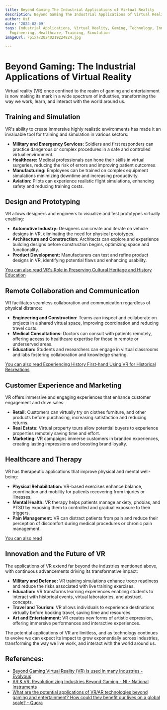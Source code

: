 ```yaml
---
title: Beyond Gaming The Industrial Applications of Virtual Reality
description: Beyond Gaming The Industrial Applications of Virtual Reality
author: Usf
date: '2024-02-09'
tags: Industrial Applications, Virtual Reality, Gaming, Technology, Innovation, Manufacturing,
  Engineering, Healthcare, Training, Simulation
imageUrl: /pixa/20240219224824.jpg

---
```

# Beyond Gaming: The Industrial Applications of Virtual Reality

Virtual reality (VR) once confined to the realm  of gaming and entertainment is now making its mark in a wide spectrum of  industries,  transforming the way we  work, learn, and interact with the world around us.

## Training and Simulation

VR's ability to  create immersive highly realistic environments has made it an invaluable tool for training and simulation in various  sectors:

* **Military and Emergency Services:** Soldiers  and first responders can practice dangerous or complex procedures in a  safe and  controlled virtual environment.
* **Healthcare:** Medical professionals  can  hone their skills in virtual surgeries, reducing the risk of errors and  improving patient outcomes.
* **Manufacturing:** Employees can be trained on complex equipment simulations minimizing downtime and increasing productivity.
* **Aviation:** Pilots can experience realistic flight simulations, enhancing safety and reducing training costs.

## Design and Prototyping

VR allows designers and engineers to visualize and test  prototypes virtually enabling:

* **Automotive  Industry:** Designers can  create and iterate on vehicle designs in VR,  eliminating the need for physical prototypes.
* **Architecture and Construction:** Architects can explore and experience  building designs before construction begins, optimizing space and functionality.
* **Product  Development:** Manufacturers can test and refine  product designs in VR, identifying potential flaws and enhancing  usability.

[You can also read  VR's  Role in Preserving Cultural Heritage and History Education](VR%27s%20Role%20in%20Preserving%20Cultural%20Heritage%20and%20History%20Education)


##  Remote Collaboration and Communication

VR facilitates seamless collaboration and communication regardless of physical distance:

* **Engineering and Construction:** Teams can inspect and collaborate on projects in a shared virtual space, improving coordination and reducing travel costs.
* **Medical Consultations:** Doctors  can consult with patients remotely, offering access  to healthcare expertise for  those in remote or underserved areas.
* **Education:** Students and researchers can engage in virtual classrooms and labs fostering collaboration and knowledge sharing.

[You can also read Experiencing  History First-hand Using VR for Historical Recreations](Experiencing%20History%20First-hand%20Using%20VR%20for%20Historical%20Recreations)


## Customer Experience and Marketing

VR offers immersive and engaging  experiences that enhance customer engagement and drive sales:

* **Retail:** Customers  can virtually  try on clothes furniture, and other  products before purchasing, increasing satisfaction and reducing returns.
* **Real Estate:** Virtual  property tours allow potential buyers to experience properties remotely saving time and effort.
* **Marketing:** VR campaigns immerse customers in branded experiences, creating lasting impressions and boosting brand  loyalty.

## Healthcare and  Therapy

VR has therapeutic applications that  improve physical and mental well-being:

* **Physical Rehabilitation:**  VR-based exercises enhance balance, coordination and mobility for patients recovering from injuries or illnesses.
* **Mental Health:**  VR therapy helps patients manage anxiety, phobias, and PTSD by exposing them to controlled and  gradual exposure to their  triggers.
* **Pain Management:** VR can distract patients from  pain and reduce their perception of discomfort during medical  procedures or chronic pain management.

[You can also read ]()


## Innovation and the Future of VR

The applications of VR extend far  beyond the industries mentioned above, with continuous advancements driving its  transformative impact:

* **Military  and Defense:** VR training simulations enhance  troop readiness and reduce the risks associated with live training exercises.
* **Education:** VR transforms learning experiences enabling students to  interact with historical events,  virtual laboratories, and abstract  concepts.
* **Travel and Tourism:**  VR allows individuals  to experience destinations virtually before booking travel, saving time and resources.
* **Art and Entertainment:** VR creates new  forms of artistic expression,  offering immersive  performances and interactive experiences.

The potential applications of VR are limitless, and as technology continues to evolve we can expect its impact to  grow exponentially across industries, transforming the  way we live work, and interact with the world around us.

## References:
- [Beyond Gaming Virtual Reality (VR) is used in many Industries - Evolvous](https://evolvous.com/beyond-gaming-vr-is-shaping-the-future-of-healthcare-real-estate-education-and-many-industries/)
- [AR & VR: Revolutionizing Industries Beyond Gaming - NI - National Instruments](https://www.ni.com/en/perspectives/ar-vr-revolutionizing-industries-beyond-gaming.html)
- [What are the potential applications of VR/AR technologies beyond gaming and entertainment? How could they benefit our lives on a global scale? - Quora](https://www.quora.com/What-are-the-potential-applications-of-VR-AR-technologies-beyond-gaming-and-entertainment-How-could-they-benefit-our-lives-on-a-global-scale)
